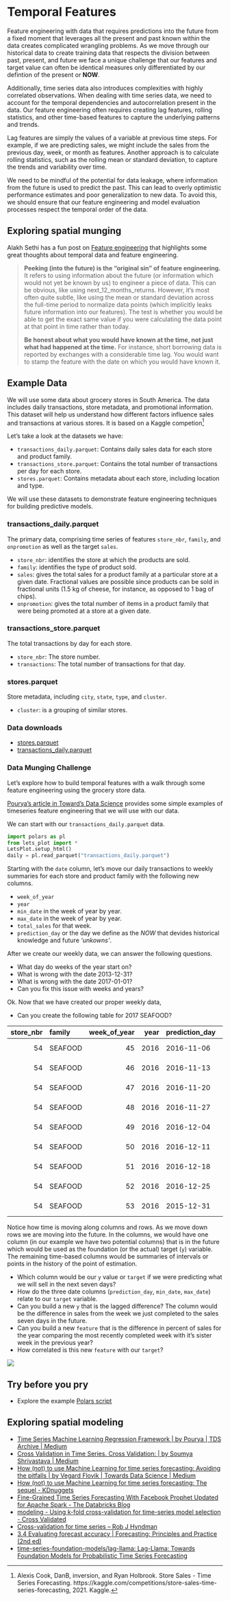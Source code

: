 # Temporal Features

Feature engineering with data that requires predictions into the future from a fixed moment that leverages all the present and past known within the data creates complicated wrangling problems. As we move through our historical data to create training data that respects the division between past, present, and future we face a unique challenge that our features and target value can often be identical measures only differentiated by our defintion of the present or __NOW__.

Additionally, time series data also introduces complexities with highly correlated observations. When dealing with time series data, we need to account for the temporal dependencies and autocorrelation present in the data. Our feature engineering often requires creating lag features, rolling statistics, and other time-based features to capture the underlying patterns and trends.

Lag features are simply the values of a variable at previous time steps. For example, if we are predicting sales, we might include the sales from the previous day, week, or month as features. Another approach is to calculate rolling statistics, such as the rolling mean or standard deviation, to capture the trends and variability over time.

We need to be mindful of the potential for data leakage, where information from the future is used to predict the past. This can lead to overly optimistic performance estimates and poor generalization to new data. To avoid this, we should ensure that our feature engineering and model evaluation processes respect the temporal order of the data.

## Exploring spatial munging

Alakh Sethi has a fun post on [Feature engineering](https://www.analyticsvidhya.com/blog/2020/06/feature-engineering-guide-data-science-hackathons/) that highlights some great thoughts about temporal data and feature engineering.

> __Peeking (into the future) is the “original sin” of feature engineering.__ It refers to using information about the future (or information which would not yet be known by us) to engineer a piece of data. This can be obvious, like using next_12_months_returns. However, it’s most often quite subtle, like using the mean or standard deviation across the full-time period to normalize data points (which implicitly leaks future information into our features). The test is whether you would be able to get the exact same value if you were calculating the data point at that point in time rather than today.
> 
> __Be honest about what you would have known at the time, not just what had happened at the time.__ For instance, short borrowing data is reported by exchanges with a considerable time lag. You would want to stamp the feature with the date on which you would have known it.

## Example Data

We will use some data about grocery stores in South America. The data includes daily transactions, store metadata, and promotional information. This dataset will help us understand how different factors influence sales and transactions at various stores. It is based on a Kaggle competion[^1]

Let's take a look at the datasets we have:

- `transactions_daily.parquet`: Contains daily sales data for each store and product family.
- `transactions_store.parquet`: Contains the total number of transactions per day for each store.
- `stores.parquet`: Contains metadata about each store, including location and type.

We will use these datasets to demonstrate feature engineering techniques for building predictive models.

### transactions_daily.parquet

The primary data, comprising time series of features `store_nbr`, `family`, and `onpromotion` as well as the target `sales`.

- `store_nbr`: identifies the store at which the products are sold.
- `family`: identifies the type of product sold.
- `sales`:  gives the total sales for a product family at a particular store at a given date. Fractional values are possible since products can be sold in fractional units (1.5 kg of cheese, for instance, as opposed to 1 bag of chips).
- `onpromotion`:  gives the total number of items in a product family that were being promoted at a store at a given date.

### transactions_store.parquet

The total transactions by day for each store.

- `store_nbr`: The store number.
- `transactions`: The total number of transactions for that day.

### stores.parquet

Store metadata, including `city`, `state`, `type`, and `cluster`.

- `cluster`: is a grouping of similar stores.

### Data downloads

- [stores.parquet](stores.parquet)
- [transactions_daily.parquet](transactions_daily.parquet)

### Data Munging Challenge

Let's explore how to build temporal features with a walk through some feature engineering using the grocery store data.

[Pourya's article in Toward's Data Science](https://medium.com/towards-data-science/time-series-machine-learning-regression-framework-9ea33929009a) provides some simple examples of timeseries feature engineering that we will use with our data.

We can start with our `transactions_daily.parquet` data.

```python
import polars as pl
from lets_plot import *
LetsPlot.setup_html()
daily = pl.read_parquet("transactions_daily.parquet")
```

Starting with the `date` column, let's move our daily transactions to weekly summaries for each store and product family with the following new columns.

- `week_of_year`
- `year`
- `min_date` in the week of year by year.
- `max_date` in the week of year by year.
- `total_sales` for that week.
- `prediction_day` or the day we define as the _NOW_ that devides historical knowledge and future _'unkowns'_.

After we create our weekly data, we can answer the following questions.

- What day do weeks of the year start on?
- What is wrong with the date 2013-12-31?
- What is wrong with the date 2017-01-01?
- Can you fix this issue with weeks and years?

Ok. Now that we have created our proper weekly data, 

- Can you create the following table for 2017 SEAFOOD?

|   store_nbr | family   |   week_of_year |   year | prediction_day | min_date   | max_date   |   num_days_in_week |   1_week_behind_sales |   1_week_ahead_sales |   2_week_ahead_sales |
|------------:|:---------|---------------:|-------:|:---------------|:-----------|:-----------|-------------------:|----------------------:|---------------------:|---------------------:|
|          54 | SEAFOOD  |             45 |   2016 | 2016-11-06     | 2016-11-07 | 2016-11-13 |                  7 |                     9 |                    3 |                   19 |
|          54 | SEAFOOD  |             46 |   2016 | 2016-11-13     | 2016-11-14 | 2016-11-20 |                  7 |                     3 |                   19 |                    5 |
|          54 | SEAFOOD  |             47 |   2016 | 2016-11-20     | 2016-11-21 | 2016-11-27 |                  7 |                    19 |                    5 |                    8 |
|          54 | SEAFOOD  |             48 |   2016 | 2016-11-27     | 2016-11-28 | 2016-12-04 |                  7 |                     5 |                    8 |                   10 |
|          54 | SEAFOOD  |             49 |   2016 | 2016-12-04     | 2016-12-05 | 2016-12-11 |                  7 |                     8 |                   10 |                   10 |
|          54 | SEAFOOD  |             50 |   2016 | 2016-12-11     | 2016-12-12 | 2016-12-18 |                  7 |                    10 |                   10 |                    6 |
|          54 | SEAFOOD  |             51 |   2016 | 2016-12-18     | 2016-12-19 | 2016-12-24 |                  6 |                    10 |                    6 |                    5 |
|          54 | SEAFOOD  |             52 |   2016 | 2016-12-25     | 2016-12-26 | 2016-12-31 |                  6 |                     6 |                    5 |                    4 |
|          54 | SEAFOOD  |             53 |   2016 | 2015-12-31     | 2016-01-01 | 2016-01-03 |                  3 |                     5 |                    4 |                   12 |

Notice how time is moving along columns and rows. As we move down rows we are moving into the future.  In the columns, we would have one column (in our example we have two potential columns) that is in the future which would be used as the foundation (or the actual) target (`y`) variable. The remaining time-based columns would be summaries of intervals or points in the history of the point of estimation.

- Which column would be our `y` value or `target` if we were predicting what we will sell in the next seven days?
- How do the three date columns (`prediction_day`, `min_date`, `max_date`) relate to our `target` variable.
- Can you build a new `y` that is the lagged difference? The column would be the difference in sales from the week we just completed to the sales seven days in the future.
- Can you build a new `feature` that is the difference in percent of sales for the year comparing the most recently completed week with it's sister week in the previous year?
- How correlated is this new `feature` with our `target`?

![](https://miro.medium.com/v2/resize:fit:720/format:webp/1*h6HaTi1DKsNqEUjdECQV0A.png)

::: {.callout-tip collapse="true"}
## Try before you pry
- Explore the example [Polars script](data/feature_engineer.py)
:::


## Exploring spatial modeling

- [Time Series Machine Learning Regression Framework | by Pourya | TDS Archive | Medium](https://medium.com/towards-data-science/time-series-machine-learning-regression-framework-9ea33929009a)
- [Cross Validation in Time Series. Cross Validation: | by Soumya Shrivastava | Medium](https://medium.com/@soumyachess1496/cross-validation-in-time-series-566ae4981ce4)
- [How (not) to use Machine Learning for time series forecasting: Avoiding the pitfalls | by Vegard Flovik | Towards Data Science | Medium](https://medium.com/towards-data-science/how-not-to-use-machine-learning-for-time-series-forecasting-avoiding-the-pitfalls-19f9d7adf424)
- [How (not) to use Machine Learning for time series forecasting: The sequel - KDnuggets](https://www.kdnuggets.com/2020/03/machine-learning-time-series-forecasting-sequel.html)
- [Fine-Grained Time Series Forecasting With Facebook Prophet Updated for Apache Spark - The Databricks Blog](https://www.databricks.com/blog/2021/04/06/fine-grained-time-series-forecasting-at-scale-with-facebook-prophet-and-apache-spark-updated-for-spark-3.html)
- [modeling - Using k-fold cross-validation for time-series model selection - Cross Validated](https://stats.stackexchange.com/questions/14099/using-k-fold-cross-validation-for-time-series-model-selection)
- [Cross-validation for time series – Rob J Hyndman](https://robjhyndman.com/hyndsight/tscv/)
- [3.4 Evaluating forecast accuracy | Forecasting: Principles and Practice (2nd ed)](https://otexts.com/fpp2/accuracy.html)
- [time-series-foundation-models/lag-llama: Lag-Llama: Towards Foundation Models for Probabilistic Time Series Forecasting](https://github.com/time-series-foundation-models/lag-llama)


[^1]: Alexis Cook, DanB, inversion, and Ryan Holbrook. Store Sales - Time Series Forecasting. https://kaggle.com/competitions/store-sales-time-series-forecasting, 2021. Kaggle.